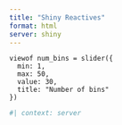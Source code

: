 ```yaml
---
title: "Shiny Reactives"
format: html
server: shiny
---
```


```ojs
viewof num_bins = slider({
  min: 1,
  max: 50,
  value: 30,
  title: "Number of bins"
})
```



```r
#| context: server


```